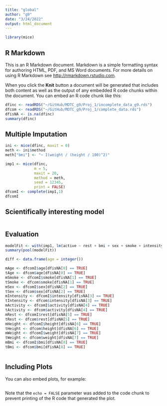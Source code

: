 ```yaml
---
title: "global"
author: "g9"
date: "3/24/2022"
output: html_document
---
```


```r
library(mice)
```

## R Markdown

This is an R Markdown document. Markdown is a simple formatting syntax for authoring HTML, PDF, and MS Word documents. For more details on using R Markdown see <http://rmarkdown.rstudio.com>.

When you click the **Knit** button a document will be generated that includes both content as well as the output of any embedded R code chunks within the document. You can embed an R code chunk like this:

```r
dfinc <- readRDS("~/GitHub/MDTC_g9/Proj_1/incomplete_data_g9.rds")
dfcom <- readRDS("~/GitHub/MDTC_g9/Proj_1/complete_data.rds")
dfisNA <- is.na(dfinc)
summary(dfinc)
```


## Multiple Imputation
```r
ini <- mice(dfinc, maxit = 0)
meth <- ini$method
meth["bmi"] <- "~ I(weight / (height / 100)^2)"
```


```r
imp1 <- mice(dfinc,
             m = 5,
             maxit = 20,
             method = meth,
             seed = 12345,
             print = FALSE)
dfcomI <- complete(imp1,1)
dfcomI
```
## Scientifically interesting model

```r

```

## Evaluation
```r
modelFit <- with(imp1, lm(active ~ rest + bmi + sex + smoke + intensity))
summary(pool(modelFit))
```

```r
diff <- data.frame(age = integer())

mAge <- dfcomI$age[dfisNA[0] == TRUE]
tAge <- dfcom$age[dfisNA[0] == TRUE]
mSmoke <- dfcomI$smoke[dfisNA[1] == TRUE]
tSmoke <- dfcom$smoke[dfisNA[1] == TRUE]
mSex <- dfcomI$sex[dfisNA[2] == TRUE]
tSex <- dfcom$sex[dfisNA[2] == TRUE]
mIntensity <- dfcomI$intensity[dfisNA[3] == TRUE]
tIntensity <- dfcom$intensity[dfisNA[3] == TRUE]
mActivity <- dfcomI$activity[dfisNA[4] == TRUE]
tActivity <- dfcom$activity[dfisNA[4] == TRUE]
mRest <- dfcomI$rest[dfisNA[5] == TRUE]
tRest <- dfcom$rest[dfisNA[5] == TRUE]
mHeight <- dfcomI$height[dfisNA[6] == TRUE]
tHeight <- dfcom$height[dfisNA[6] == TRUE]
mWeight <- dfcomI$weight[dfisNA[7] == TRUE]
tWeight <- dfcom$weight[dfisNA[7] == TRUE]
mBmi <- dfcomI$bmi[dfisNA[8] == TRUE]
tBmi <- dfcom$bmi[dfisNA[8] == TRUE]
```

```r

```

## Including Plots

You can also embed plots, for example:

```r

```

Note that the `echo = FALSE` parameter was added to the code chunk to prevent printing of the R code that generated the plot.
